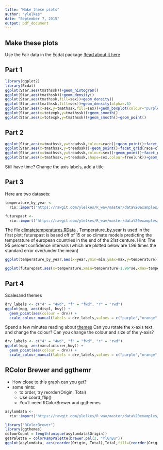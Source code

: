 ```yaml
---
title: "Make these plots"
author: "ylelkes"
date: "September 7, 2015"
output: pdf_document
---
```


## Make these plots

Use the Fair data in the Ecdat package
[Read about it here](https://cran.r-project.org/web/packages/Ecdat/Ecdat.pdf)

## Part 1
```r
library(ggplot2)
library(Ecdat)
ggplot(Star,aes(tmathssk))+geom_histogram()
ggplot(Star,aes(tmathssk))+geom_density()
ggplot(Star,aes(tmathssk,fill=sex))+geom_density()
ggplot(Star,aes(tmathssk,fill=sex))+geom_density(alpha=.5)
ggplot(Star,aes(x=sex,y=tmathssk,fill=sex))+geom_boxplot(colour="purple")
ggplot(Star,aes(x=totexpk,y=tmathssk))+geom_smooth()
ggplot(Star,aes(x=totexpk,y=tmathssk))+geom_smooth()+geom_point()
```

## Part 2
```r
ggplot(Star,aes(x=tmathssk,y=treadssk,colour=race))+geom_point()+facet_wrap(~sex)
ggplot(Star,aes(x=tmathssk,y=treadssk))+geom_point()+facet_grid(race~classk)
ggplot(Star,aes(x=tmathssk,y=treadssk,colour=sex))+geom_point()+facet_grid(race~classk)+geom_smooth(method=lm,colour="black")
ggplot(Star,aes(x=tmathssk,y=treadssk,shape=sex,colour=freelunk))+geom_point()+facet_grid(race~classk)+geom_smooth(method=lm)
```

Still have time? Change the axis labels, add a title

## Part 3
Here are two datasets:


```r
temperature_by_year <- 
  rio::import("https://rawgit.com/ylelkes/R_wav/master/data%20examples/temperature_by_year.RData")

futurepast <- 
  rio::import("https://rawgit.com/ylelkes/R_wav/master/data%20examples/climatetemperatures.RData")
```

The file [climatetemperatures.RData](https://github.com/ylelkes/R_wav/blob/master/data%20examples/climatetemperatures.RData?raw=true) . Temperature_by_year is used in the first plot; futurepast is based off of 15 or so climate models predicting the temperature of european countries in the end of the 21st centure. Hint: The 95 percent confidence intervals (which are plotted below are 1.96 times the standard error over/under the mean)

```r
ggplot(temperature_by_year,aes(x=year,ymin=min,ymax=max,y=temperature))+geom_ribbon(alpha=.5,fill="red")+geom_line()
```

```r
ggplot(futurepast,aes(x=temperature,xmin=temperature-1.96*se,xmax=temperature+1.96*se,y=locator,colour=time))+geom_point()+geom_errorbarh()
```


## Part 4 
Scalesand themes
```r
drv_labels <- c("4" = "4wd", "f" = "fwd", "r" = "rwd")
ggplot(mpg, aes(displ, hwy)) + 
  geom_point(aes(colour = drv)) +  
  scale_colour_manual(labels = drv_labels,values = c("purple","orange","grey","pink"))
```


Spend a few minutes reading about [themes](http://docs.ggplot2.org/current/theme.html)
Can you rotate the x-axis text and change the colour?
Can you change the colour and size of the y-axis?

```r
drv_labels <- c("4" = "4wd", "f" = "fwd", "r" = "rwd")
ggplot(mpg, aes(manufacturer,hwy)) + 
  geom_point(aes(colour = drv)) +  
  scale_colour_manual(labels = drv_labels,values = c("purple","orange","grey","pink"))+theme(axis.text.x = element_text(angle = 90, hjust = 1,colour="black"))+theme(axis.text.y = element_text(size=15,colour="black"))
```
## RColor Brewer and ggthemr

* How close to this graph can you get?
* some hints: 
  * to order, try reorder(Origin, Total)
  * Use coord_flip()
  * You'll need RColorBrewer and ggthemes

```r
asylumdata <- 
  rio::import("https://rawgit.com/ylelkes/R_wav/master/data%20examples/asylumdata.csv")
```



```r
library("RColorBrewer")
library(ggthemes)
colourCount = length(unique(asylumdata$Origin))
getPalette = colorRampPalette(brewer.pal(3, "YlGnBu"))
ggplot(asylumdata, aes(reorder(Origin, Total),Total,fill=(reorder(Origin, Total))))+geom_bar(stat="identity")+coord_flip()+ylab("Number of Asylum Seekers")+xlab("Country of Origin")+theme_economist()+theme(legend.position="none")+scale_fill_manual(values = getPalette(colourCount))+ggtitle("Number of Refugees to Europe by Country")
```
